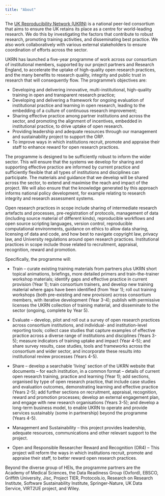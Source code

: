 ```yaml
---
title: "About"
---
```


The [UK Reproducibility Network (UKRN)](https://ukrn.org) is a national peer-led consortium that aims to ensure the UK retains its place as a centre for world-leading research. We do this by investigating the factors that contribute to robust research, promoting training activities, and disseminating best practice. We also work collaboratively with various external stakeholders to ensure coordination of efforts across the sector.

UKRN has launched a five-year programme of work across our consortium of institutional members, supported by our project partners and Research England, to accelerate the uptake of high-quality open research practices, and the many benefits to research quality, integrity and public trust in research that will consequently flow. The programme's objectives are:

* Developing and delivering innovative, multi-institutional, high-quality training in open and transparent research practice;
* Developing and delivering a framework for ongoing evaluation of institutional practice and learning in open research, leading to the embedding of a culture of continuous research improvement;
* Sharing effective practice among partner institutions and across the sector, and promoting the alignment of incentives, embedded in institutional practice, to drive uptake of open research.
* Providing leadership and adequate resources through our management and sustainability project to support the ORP.
* To improve ways in which institutions recruit, promote and appraise their staff to enhance reward for open research practices.

The programme is designed to be sufficiently robust to inform the wider sector. This will ensure that the systems we develop for sharing and supporting effective practice are informed by current practice and sufficiently flexible that all types of institutions and disciplines can participate. The materials and guidance that we develop will be shared across the sector, to extend and maximise the reach and impact of the project. We will also ensure that the knowledge generated by this approach informs national policy development, for example relating to research integrity and research assessment systems.

Open research practices in scope include sharing of intermediate research artefacts and processes, pre-registration of protocols, management of data (including source material of different kinds), reproducible workflows and open source scripting languages, version control, reproducible computational environments, guidance on ethics to allow data sharing, licensing of data and code, and how best to navigate copyright law, privacy law, and University regulations around open research practices. Institutional practices in scope include those related to recruitment, appraisal, recognition, reward and promotion.

Specifically, the programme will:

* Train – curate existing training materials from partners plus UKRN short topical animations, briefings, more detailed primers and train-the-trainer workshop materials; identify gaps and effective practice in current provision (Year 1); train consortium trainers, and develop new training material where gaps have been identified (from Year 1); roll out training workshops (both pre-existing and new provision) across consortium members, with iterative development (Year 3-4); publish with permissive licenses the UKRN collection of training material, and disseminate to the sector (ongoing, complete by Year 5).

* Evaluate – develop, pilot and roll out a survey of open research practices across consortium institutions, and individual- and institution-level reporting tools; collect case studies that capture examples of effective practice across a diverse range of institutions and disciplines (Years 3-5); measure indicators of training uptake and impact (Year 4-5); and share survey results, case studies, tools and frameworks across the consortium and wider sector, and incorporate these results into institutional review processes (Years 4-5).
        
* Share – develop a searchable ‘living’ section of the UKRN website that documents – for each institution, in a common format – details of current open research training, practice and learning (Year 1); add sections, organised by type of open research practice, that include case studies and evaluation outcomes, demonstrating learning and effective practice (Years 2-5); add further sections on recruitment, appraisal, recognition, reward and promotion processes; develop an external engagement plan, and engage with new research organisations (Years 3-5); and develop a long-term business model, to enable UKRN to operate and provide services sustainably (some in partnership) beyond the programme (Years 4-5).

* Management and Sustainability – this project provides leadership, adequate resources, communications and other relevant support to the project.

* Open and Responsible Researcher Reward and Recognition (OR4) – This project will reform the ways in which institutions recruit, promote and appraise their staff, to better reward open research practices.

Beyond the diverse group of HEIs, the programme partners are the Academy of Medical Sciences, the Data Readiness Group (Oxford), EBSCO, Griffith University, Jisc, Project TIER, Protocols.io, Research on Research Institute, Software Sustainability Institute, Springer-Nature, UK Data Service, VIRT2UE project, and Wiley.


